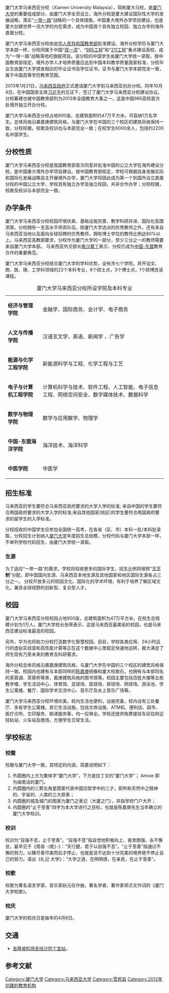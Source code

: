 {{NoteTA
|G1=Melayu
|1=zh-cn:校历; zh-tw:校曆; zh-hk:校曆;
}}
{{高校
| 名称 = 厦门大学马来西亚分校
| 外文名 = Xiamen University Malaysia
| 图像 = [[file:Xxde_39.gif|200px]]<ref>{{cite web|url=http://www.xmu.edu.my/|title=厦门大学马来西亚分校主页|publisher=厦门大学|access-date=2016-05-27|archive-date=2021-01-07|archive-url=https://web.archive.org/web/20210107145740/http://www.xmu.edu.my/|dead-url=no}}</ref>
| 图像说明 = 
| 校训 = 自强不息，止于至善
| 建校 = 2012年10月30日
| 闭校 = 
| 类型 = 厦门大学直属分校
| 校长 = [[王瑞芳|王瑞芳]]
| 院长 = 
| 书记 = 
| 教师 = 
| 职工 = 
| 学生 = 
| 地址 = {{MAS}}[[雪兰莪州|雪兰莪州]][[雪邦县|雪邦县]]{{tsl|ms|Salak Tinggi|沙叻丁宜}}<br>{{Coord|2.8329|101.7029|format=dms|type:university|display=it}}
| 校园环境 = 
| 面积 = 150英亩 (约60.7公顷)
| 代表色 = <span style="background-color:#0E419C;border:1px;color:#FFFFFF;padding:2px 20px">蓝</span> <span style="background-color:#FFFFFF;border:1px solid #CCC;color:#000000;padding:2px 20px">白</span>
| 隶属 = [[厦门大学|厦门大学]]
| 邮编 = 43900
| 电话 = +603 7610 2079 (Malaysia) +86 592 2183989 (China)
| 网站 = [http://www.xmu.edu.my/]
| 标志 = 
| 脚注 = 
}}厦门大学马来西亚分校（Xiamen University Malaysia），简称厦大马校，是[[厦门大学|厦门大学]]的重要组成部分，由厦门大学全资设立，海外分校是厦大建设国际性大学的发展战略，落实“[[国家推进“一带一路”建设工作领导小组|一带一路]]”战略的一个具体措施，中国重大境外办学项目建设，也是厦大创建世界一流大学的内在需求，成为中国首个具有独立校园、独立办学的海外直属分校。

厦门大学马来西亚分校由[[中华人民共和国教育部|中华人民共和国教育部]]批准建设。海外分校学历与厦门大学本部一样，分校同属于中国“[[世界一流大学和一流学科建设|双一流]]”、“[[985工程|985工程]]”和“[[211工程|211工程]]”重点建设高校，成为“一带一路”战略落地的旗舰项目。该分校的中国学生由厦门大学统一录取，按中国教育部规定，境外办学人才培养质量应达到中国本科教学质量国家标准，分校毕业生由厦门大学颁发相应的毕业证书及学位证书，证书与厦门大学本部完全一致，属于中国高等学历教育范围。 


2013年1月21日，[[马来西亚政府|马来西亚政府]]正式邀请厦门大学到马来西亚创办分校。同年10月4日，在中国国家主席[[习近平|习近平]]的见证下，签订了厦门大学马来西亚分校建设协议。分校筹建也被中国教育部列为2013年全国教育大事之一，这是中国985高校首次赴境外独立开办分校。


厦门大学马来西亚分校占地900亩，总建筑面积约47万平方米，可容纳1万名学生。总体风格沿袭嘉庚建筑风格，与厦门大学在中国的三个校区的建筑风格保持一致，分校校徽，校歌及校训也与本部完全一致；在校学生6000余人，包括约2200名中国学生。

== 分校性质 ==
厦门大学马来西亚分校是我国教育部首次同意并批准中国的公立大学在海外建设分校，是中国重大境外办学项目建设。按中国教育部规定，学校可根据自身发展实际和国际化发展战略自主开展境外办学，厦门大学将因此成为第一个到国外设立直属分校的中国公立大学，学校具有独立办学及独立校园，并非合作办学；分校校徽，校歌及校训与本部完全一致。

== 办学条件 ==
厦门大学马来西亚分校校园环境优美、基础设施完善、教学科研并进、国际化氛围浓厚。分校拥有一支高水平师资队伍，除厦门大学选派的优秀教师之外，还有来自马来西亚当地以及面向全球招聘的优秀教师，拥有博士学位的教师比例达80%以上。马来西亚高教部要求，分校作为厦门大学的一部分，至少三分之一的教师需要来自厦门大学本部。 马来西亚外交部长[[希山慕丁·胡先|希沙慕丁]]表示，分校已成为[[中国－东盟关系|中国-东盟]]教育合作的重要典范。


厦门大学马来西亚分校结合厦门大学的学科优势，设有共七个学院，并开设文、商、医、理、工学科领域的22个本科专业，6个硕士点，3个博士点，1个硕博连读课程。

{| class="wikitable"
|+厦门大学马来西亚分校所设学院及本科专业
|'''经济与管理学院'''
|金融学、国际商务、会计学、电子商务
|-
|'''人文与传播学院'''
|汉语言文学、英语、新闻学 、广告学
|-
|'''能源与化学工程学院'''
|新能源科学与工程、化学工程与工艺
|-
|'''电子与计算机工程学院'''
|计算机科学与技术、软件工程、人工智能、电子信息工程、网络空间安全、数字媒体技术、数据科学
|-
|'''数学与物理学院'''
|数学与应用数学、物理学
|-
|'''中国-东盟海洋学院'''
|海洋技术、海洋科学
|-
|'''中医学院'''
|中医学
|}
{{Portal|大學|Education - Grad Hat.svg}}
== 招生标准 ==
马来西亚的学生要符合马来西亚政府要求的大学入学的标准; 来自中国的学生要符合两国政府要求的大学入学的标准;来自其他国家(地区)的学生要符合两国政府要求的留学生的入学标准。


分校招收的中国学生应参加全国统一高考，在各省（区、市）本科一批/本科批录取，分校招生计划纳入[[厦门大学|厦门大学]]年度招生总规模，分校代码与厦门大学本部一样，不单列学校代码招生，由厦门大学统一录取。

=== 生源 ===
为了适应“一带一路”的需求，学校将招收更多的国际学生，招生比例将按照“'''三三制'''”分配，即中国国内生源、马来西亚本地生源及其他国家和地区国际生源各占三分之一。 分校开放多元的校园文化、国际化的学术环境，有利于培养了解区域文化，兼具全球视野的创新型、复合型人才。

== 校园 ==
厦门大学马来西亚分校校园占地900亩，总建筑面积为47万平方米，在校生总规模计划为1万人。厦门大学校长张荣表示，这是马来西亚最美丽的校园，也是马来西亚建设标准最高的校园。 

另外，华为也将助力分校打造数字化智慧校园。目前，学校各类应用、24小时运行的虚拟实验室和高性能计算等正在这个数据中心里稳定快速地运转，极大满足了师生现有乃至未来的教育及科研需求。


海外分校总体风格沿袭嘉庚建筑风格，与厦门大学在中国的三个校区的建筑风格保持一致。校园内也建有与本部同样的[[陈嘉庚|陈嘉庚]]铜像和厦大校歌石，也拥有与本部同名的芙蓉湖、芙蓉桥等景，嘉庚建筑风格的图书馆等。校园主要包括百姓大楼等五栋教学楼、学生活动中心、体育馆、足球场、篮球场、排球场、网球场、游泳池、学生公寓楼、餐厅、国际学术交流中心、音乐厅及水上音乐广场等。


厦门大学马来西亚分校环境优美，校内生活也便利，设施完备，校内设有三处餐厅、多栋学生公寓楼。其它生活设施，包括文体设施、ATM机、便利店、超市、医疗诊所、文印服务、邮递服务等，均一应俱全。学校还提供免费接驳车前往附近轻轨站、火车站及商场，方便学生日常生活。

== 学校标志 ==
=== 校徽 ===
校徽与厦门大学一致，其特定的内涵，简要说明如下：
# 外圆圈内上方为繁体字“厦门大学”，下方是拉丁文的“厦门大学”； Amoie 即为闽南话的厦门。
# 内圆圈内的三颗五角星图案代表中国旧哲学中的三才，即所称天然中之精神的、宇宙的、人类的三大原素；
# 内圆圈的城及城门的图案为厦门之表记（大厦之门），并指学府门户大开；
# 内圆圈的“止于至善”四字为本大学进行之目标，也就是陈嘉庚先生当年确立的厦门大学校训。

=== 校训 ===
校训为“自强不息，止于至善”。“自强不息”指自觉地积极向上、奋发图强、永不懈怠。最早见于《周易 -{乾}-》：“天行健，君子以自强不息”。“止于至善”指通过不懈的努力，以臻尽善尽美而后才停止，也就是说不达到十分完美的境界绝不停止自己的努力。语出《礼记 大学》：“大学之道，在明明德，在亲民，在止于至善”。

=== 校歌 ===
校歌为著名语言学家、音乐家赵元任作曲，著名学者、著作家郑贞文作词的《厦门大学校歌》。

=== 校庆 ===
厦门大学的校庆日是每年的4月6日。

== 交通 ==
*[[吉隆坡机场支线#线路资讯|吉隆坡机场支线]][[沙叻丁宜站|沙叻丁宜站]]。

==参考文献==
{{reflist|3}}

{{马来西亚高等学府}}
{{厦门大学}}
[[Category:厦门大学|Category:厦门大学]]
[[Category:马来西亚大学|Category:马来西亚大学]]
[[Category:雪邦县|Category:雪邦县]]
[[Category:2012年创建的教育机构|Category:2012年创建的教育机构]]